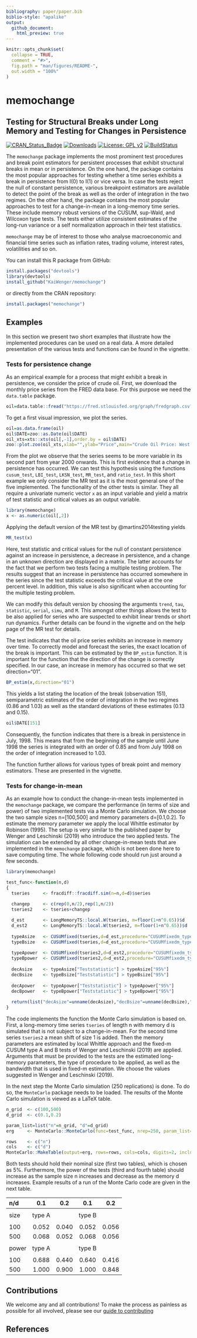 ---
bibliography: paper/paper.bib
biblio-style: "apalike"
output:
  github_document:
    html_preview: true
---

<!-- README.md is generated from README.Rmd. Please edit that file -->

```{r, echo = FALSE}
knitr::opts_chunk$set(
  collapse = TRUE,
  comment = "#>",
  fig.path = "man/figures/README-",
  out.width = "100%"
)
```

# memochange
## Testing for Structural Breaks under Long Memory and Testing for Changes in Persistence
[![CRAN_Status_Badge](http://www.r-pkg.org/badges/version/memochange)](https://CRAN.R-project.org/package=memochange)
[![Downloads](http://cranlogs.r-pkg.org/badges/grand-total/memochange)](https://CRAN.R-project.org/package=memochange)
[![License: GPL v2](https://img.shields.io/badge/License-GPLv2-blue.svg)](https://www.gnu.org/licenses/gpl-2.0) 
[![BuildStatus](https://api.travis-ci.org/KaiWenger/memochange.svg?branch=master)](https://travis-ci.com/KaiWenger/memochange)


The `memochange` package implements the most prominent test procedures and break point estimators for persistent processes that exhibit structural breaks in mean or in persistence.
On the one hand, the package contains the most popular approaches for testing whether a time series exhibits a break in persistence from I(0) to I(1) or vice versa. In case the tests reject the null of constant persistence, various breakpoint estimators are available to detect the point of the break as well as the order of integration in the two regimes.
On the other hand, the package contains the most popular approaches to test for a change-in-mean in a long-memory time series. 
These include memory robust versions of the CUSUM, sup-Wald, and Wilcoxon type tests. The tests either utilize consistent estimates of the long-run variance or a self normalization approach in their test statistics.

`memochange` may be of interest to those who analyse macroeconomic and financial time series such as inflation rates, trading volume, interest rates, volatilities and so on.


You can install this R package from GitHub:


```r
install.packages("devtools")
library(devtools)
install_github("KaiWenger/memochange")
```

or directly from the CRAN repository:


```r
install.packages("memochange")
```


## Examples

In this section we present two short examples that illustrate how the implemented procedures can be used on a real data. A more detailed presentation of the various tests and functions can be found in the vignette.

### Tests for persistence change

As an empirical example for a process that might exhibit a break in persistence, we consider the price of crude oil.  First, we download the monthly price series from the FRED data base. For this purpose we need the `data.table` package.

```r
oil=data.table::fread("https://fred.stlouisfed.org/graph/fredgraph.csv?bgcolor=%23e1e9f0&chart_type=line&drp=0&fo=open%20sans&graph_bgcolor=%23ffffff&height=450&mode=fred&recession_bars=on&txtcolor=%23444444&ts=12&tts=12&width=1168&nt=0&thu=0&trc=0&show_legend=yes&show_axis_titles=yes&show_tooltip=yes&id=MCOILWTICO&scale=left&cosd=1986-01-01&coed=2019-08-01&line_color=%234572a7&link_values=false&line_style=solid&mark_type=none&mw=3&lw=2&ost=-99999&oet=99999&mma=0&fml=a&fq=Monthly&fam=avg&fgst=lin&fgsnd=2009-06-01&line_index=1&transformation=lin&vintage_date=2019-09-23&revision_date=2019-09-23&nd=1986-01-01")
```

To get a first visual impression, we plot the series.

```{r, echo = TRUE, fig.height = 4, fig.width = 7, fig.align = "center"}
oil=as.data.frame(oil)
oil$DATE=zoo::as.Date(oil$DATE)
oil_xts=xts::xts(oil[,-1],order.by = oil$DATE)
zoo::plot.zoo(oil_xts,xlab="",ylab="Price",main="Crude Oil Price: West Texas Intermediate")
```

From the plot we observe that the series seems to be more variable in its second part from year 2000 onwards.  This is first evidence that a change in persistence has occurred. We can test this hypothesis using the functions `cusum_test`, `LBI_test`, `LKSN_test`, `MR_test`, and `ratio_test`. In this short example we only consider the MR test as it is the most general one of the five implemented. The functionality of the other tests is similar. They all require a univariate numeric vector `x` as an input variable and yield a matrix of test statistic and critical values as an output variable.

```r
library(memochange)
x <- as.numeric(oil[,2])
```

Applying the default version of the MR test by @martins2014testing yields

```{r, echo = TRUE}
MR_test(x)
```

Here, test statistic and critical values for the null of constant persistence against an increase in persistence, a decrease in persistence, and a change in an unknown direction are displayed in a matrix. The latter accounts for the fact that we perform two tests facing a multiple testing problem. The results suggest that an increase in persistence has occurred somewhere in the series since the test statistic exceeds the critical value at the one percent level. In addition, this value is also significant when accounting for the multiple testing problem. 

We can modify this default version by choosing the arguments `trend`, `tau`, `statistic`, `serial`, `simu`, and `M`. This amongst other things allows the test to be also applied for series who are suspected to exhibit linear trends or short run dynamics. Further details can be found in the vignette and on the help page of the MR test for details.

The test indicates that the oil price series exhibits an increase in memory over time. To correctly model and forecast the series, the exact location of the break is important.
This can be estimated by the `BP_estim` function. It is important for the function that the direction of the change is correctly specified. In our case, an increase in memory has occurred so that we set direction="01".

```{r, echo = TRUE}
BP_estim(x,direction="01")
```

This yields a list stating the location of the break (observation 151), semiparametric estimates of the order of integration in the two regimes (0.86 and 1.03) as well as the standard deviations of these estimates (0.13 and 0.15).

```{r, echo = TRUE}
oil$DATE[151]
```

Consequently, the function indicates that there is a break in persistence in July, 1998. 
This means that from the beginning of the sample until June 1998 the series is integrated with an order of 0.85 and from July 1998 on the order of integration increased to 1.03.

The function further allows for various types of break point and memory estimators. These are presented in the vignette. 

### Tests for change-in-mean

As an example how to conduct the change-in-mean tests implemented in the `memochange` package,  we compare the performance (in terms of size and power) of two implemented tests via a Monte Carlo simulation. We choose the two sample sizes n=[100,500] and memory parameters d=[0.1,0.2]. To estimate the memory parameter we apply the local Whittle estimator by Robinson (1995). The setup is very similar to the published paper by Wenger and Leschinski (2019) who introduce the two applied tests. The simulation can be extended by all other change-in-mean tests that are implemented in the `memochange` package, which is not been done here to save computing time. The whole following code should run just around a few seconds.

```r
library(memochange)

test_func<-function(n,d)
{
  tseries     <- fracdiff::fracdiff.sim(n=n,d=d)$series
  
  changep     <- c(rep(0,n/2),rep(1,n/2))
  tseries2    <- tseries+changep

  d_est       <- LongMemoryTS::local.W(tseries, m=floor(1+n^0.65))$d
  d_est2      <- LongMemoryTS::local.W(tseries2, m=floor(1+n^0.65))$d
  
  typeAsize   <- CUSUMfixed(tseries,d=d_est,procedure="CUSUMfixedm_typeA",bandw=10)
  typeBsize   <- CUSUMfixed(tseries,d=d_est,procedure="CUSUMfixedm_typeB",bandw=10)
  
  typeApower  <- CUSUMfixed(tseries2,d=d_est2,procedure="CUSUMfixedm_typeA",bandw=10)
  typeBpower  <- CUSUMfixed(tseries2,d=d_est2,procedure="CUSUMfixedm_typeB",bandw=10)
  
  decAsize    <- typeAsize["Teststatistic"] > typeAsize["95%"]
  decBsize    <- typeBsize["Teststatistic"] > typeBsize["95%"]
  
  decApower   <- typeApower["Teststatistic"] > typeApower["95%"]
  decBpower   <- typeBpower["Teststatistic"] > typeBpower["95%"]
  
  return(list("decAsize"=unname(decAsize),"decBsize"=unname(decBsize),"decApower"=unname(decApower),"decBpower"=unname(decBpower)))
}
```

The code implements the function the Monte Carlo simulation is based on. First, a long-memory time series `tseries` of length n with memory d is simulated that is not subject to a change-in-mean. For the second time series `tseries2` a mean shift of size 1 is added. Then the memory parameters are estimated by local Whittle approach and the fixed-m CUSUM type A and B tests of Wenger and Leschinski (2019) are applied. Arguments that must be provided to the tests are the estimated long-memory parameters, the type of procedure to be applied, as well as the bandwidth that is used in fixed-m estimation. We choose the values suggested in Wenger and Leschinski (2019).

In the next step the Monte Carlo simulation (250 replications) is done. To do so, the `MonteCarlo` package needs to be loaded. The results of the Monte Carlo simulation is viewed as a LaTeX table.

```r
n_grid  <- c(100,500)
d_grid  <- c(0.1,0.2)

param_list=list("n"=n_grid, "d"=d_grid)
erg     <- MonteCarlo::MonteCarlo(func=test_func, nrep=250, param_list=param_list, ncpus=1)

rows    <- c("n")
cols    <- c("d")
MonteCarlo::MakeTable(output=erg, rows=rows, cols=cols, digits=2, include_meta = FALSE)
```

Both tests should hold their nominal size (first two tables), which is chosen as 5%. Furthermore, the power of the tests (third and fourth table) should increase as the sample size n increases and decrease as the memory d increases. Example results of a run of the Monte Carlo code are given in the next table.

| n/d  | 0.1    |  0.2  |  0.1 |  0.2    |
| :-   | :----: | :---: | :---:| :----:  | 
|      |        |       |      |         |
| size | type A |       |type B|         | 
|      |        |       |      |         |
| 100  |  0.052 |  0.040|0.052 | 0.056   | 
| 500  |  0.068 |  0.052|0.068 | 0.056   | 
|      |        |       |      |         |
|power | type A |       |type B|         | 
|      |        |       |      |         | 
| 100  | 0.688  | 0.440 | 0.640| 0.416   | 
| 500  | 1.000  | 0.900 | 1.000| 0.848   |  

## Contributions

We welcome any and all contributions\! To make the process as painless
as possible for all involved, please see our [guide to
contributing](contributing.md)

## References

